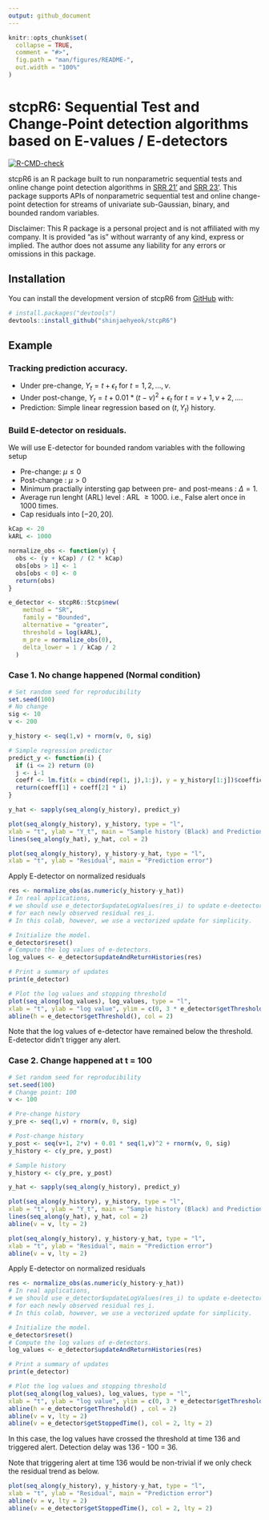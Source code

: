 ```yaml
---
output: github_document
---
```


<!-- README.md is generated from README.Rmd. Please edit that file -->

```r
knitr::opts_chunk$set(
  collapse = TRUE,
  comment = "#>",
  fig.path = "man/figures/README-",
  out.width = "100%"
)
```

# stcpR6: Sequential Test and Change-Point detection algorithms based on E-values / E-detectors

<!-- badges: start -->
[![R-CMD-check](https://github.com/shinjaehyeok/stcpR6/workflows/R-CMD-check/badge.svg)](https://github.com/shinjaehyeok/stcpR6/actions)
<!-- badges: end -->

stcpR6 is an R package built to run nonparametric sequential tests and
online change point detection algorithms in [SRR 21'](https://arxiv.org/abs/2010.08082) and [SRR 23'](https://arxiv.org/abs/2203.03532). 
This package supports APIs of nonparametric sequential test and online
change-point detection for streams of univariate sub-Gaussian, binary, 
and bounded random variables. 

Disclaimer: This R package is a personal project and is not affiliated with my company. It is provided "as is" without warranty of any kind, express or implied. The author does not assume any liability for any errors or omissions in this package.

<!-- You'll still need to render `README.Rmd` regularly, to keep `README.md` up-to-date. `devtools::build_readme()` is handy for this.  -->

## Installation

You can install the development version of stcpR6 from [GitHub](https://github.com/) with:

``` r
# install.packages("devtools")
devtools::install_github("shinjaehyeok/stcpR6")
```

## Example
### Tracking prediction accuracy.
*   Under pre-change, $Y_t = t + ϵ_t$ for $t = 1, 2, \dots, \nu$.
*   Under post-change, $Y_t = t + 0.01 * (t-\nu)^2 + ϵ_t$ for $t = \nu +1, \nu+2, \dots$.
*   Prediction: Simple linear regression based on $(t, Y_t)$ history.

### Build E-detector on residuals.

We will use E-detector for bounded random variables with the following setup

* Pre-change: $\mu \leq 0$
* Post-change : $\mu > 0$
* Minimum practially intersting gap between pre- and post-means : $\Delta = 1$.
* Average run lenght (ARL) level : ARL $\geq 1000$. i.e., False alert once in 1000 times. 
* Cap residuals into $[-20, 20]$. 

```r
kCap <- 20 
kARL <- 1000

normalize_obs <- function(y) {
  obs <- (y + kCap) / (2 * kCap)
  obs[obs > 1] <- 1
  obs[obs < 0] <- 0
  return(obs)
}

e_detector <- stcpR6::Stcp$new(
    method = "SR",
    family = "Bounded",
    alternative = "greater",
    threshold = log(kARL),
    m_pre = normalize_obs(0),
    delta_lower = 1 / kCap / 2
  )
```

### Case 1. No change happened (Normal condition)
```r
# Set random seed for reproducibility
set.seed(100)
# No change
sig <- 10
v <- 200

y_history <- seq(1,v) + rnorm(v, 0, sig)

# Simple regression predictor
predict_y <- function(i) {
  if (i <= 2) return (0)
  j <- i-1
  coeff <- lm.fit(x = cbind(rep(1, j),1:j), y = y_history[1:j])$coefficients
  return(coeff[1] + coeff[2] * i)
}

y_hat <- sapply(seq_along(y_history), predict_y)

plot(seq_along(y_history), y_history, type = "l", 
xlab = "t", ylab = "Y_t", main = "Sample history (Black) and Prediction (Red)")
lines(seq_along(y_hat), y_hat, col = 2)

plot(seq_along(y_history), y_history-y_hat, type = "l", 
xlab = "t", ylab = "Residual", main = "Prediction error")
```

Apply E-detector on normalized residuals

```r
res <- normalize_obs(as.numeric(y_history-y_hat))
# In real applications, 
# we should use e_detector$updateLogValues(res_i) to update e-deetector
# for each newly observed residual res_i.
# In this colab, however, we use a vectorized update for simplicity.

# Initialize the model.
e_detector$reset()
# Compute the log values of e-detectors. 
log_values <- e_detector$updateAndReturnHistories(res) 

# Print a summary of updates
print(e_detector)

# Plot the log values and stopping threshold
plot(seq_along(log_values), log_values, type = "l",
xlab = "t", ylab = "log value", ylim = c(0, 3 * e_detector$getThreshold()))
abline(h = e_detector$getThreshold(), col = 2)
```

Note that the log values of e-detector have remained below the threshold. E-detector didn't trigger any alert.

### Case 2. Change happened at t = 100
```r
# Set random seed for reproducibility
set.seed(100)
# Change point: 100
v <- 100

# Pre-change history
y_pre <- seq(1,v) + rnorm(v, 0, sig)

# Post-change history
y_post <- seq(v+1, 2*v) + 0.01 * seq(1,v)^2 + rnorm(v, 0, sig)
y_history <- c(y_pre, y_post)

# Sample history
y_history <- c(y_pre, y_post)

y_hat <- sapply(seq_along(y_history), predict_y)

plot(seq_along(y_history), y_history, type = "l", 
xlab = "t", ylab = "Y_t", main = "Sample history (Black) and Prediction (Red)")
lines(seq_along(y_hat), y_hat, col = 2)
abline(v = v, lty = 2)

plot(seq_along(y_history), y_history-y_hat, type = "l", 
xlab = "t", ylab = "Residual", main = "Prediction error")
abline(v = v, lty = 2)
```

Apply E-detector on normalized residuals

```r
res <- normalize_obs(as.numeric(y_history-y_hat))
# In real applications, 
# we should use e_detector$updateLogValues(res_i) to update e-deetector
# for each newly observed residual res_i.
# In this colab, however, we use a vectorized update for simplicity.

# Initialize the model.
e_detector$reset()
# Compute the log values of e-detectors. 
log_values <- e_detector$updateAndReturnHistories(res) 

# Print a summary of updates
print(e_detector)

# Plot the log values and stopping threshold
plot(seq_along(log_values), log_values, type = "l",
xlab = "t", ylab = "log value", ylim = c(0, 3 * e_detector$getThreshold()))
abline(h = e_detector$getThreshold() , col = 2)
abline(v = v, lty = 2)
abline(v = e_detector$getStoppedTime(), col = 2, lty = 2)
```

In this case, the log values have crossed the threshold at time 136 and triggered alert. Detection delay was 136 - 100 = 36. 

Note that triggering alert at time 136 would be non-trivial if we only check the residual trend as below.

```r
plot(seq_along(y_history), y_history-y_hat, type = "l", 
xlab = "t", ylab = "Residual", main = "Prediction error")
abline(v = v, lty = 2)
abline(v = e_detector$getStoppedTime(), col = 2, lty = 2)
```



